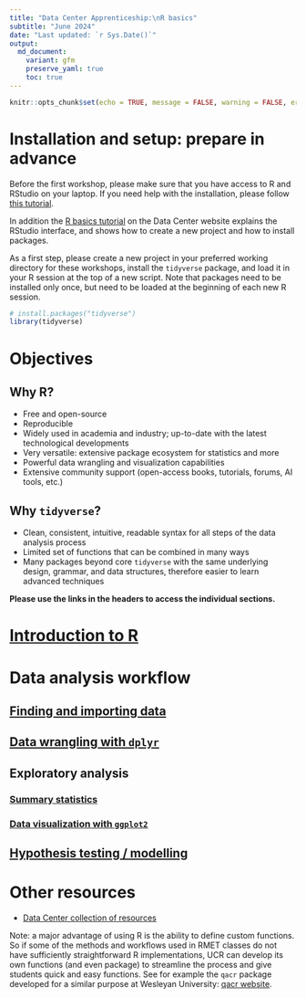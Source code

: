 ```yaml
---
title: "Data Center Apprenticeship:\nR basics"
subtitle: "June 2024" 
date: "Last updated: `r Sys.Date()`"
output:
  md_document:
    variant: gfm
    preserve_yaml: true
    toc: true
---
```


```r
knitr::opts_chunk$set(echo = TRUE, message = FALSE, warning = FALSE, error = FALSE)
```

# Installation and setup: prepare in advance

Before the first workshop, please make sure that you have access to R and RStudio on your laptop.
If you need help with the installation, please follow [this tutorial](../../../tutorial/r_install).

In addition the [R basics tutorial](../../../tutorial/r_basics) on the Data Center website explains the RStudio interface, and shows how to create a new project and how to install packages.

As a first step, please create a new project in your preferred working directory for these workshops, install the `tidyverse` package, and load it in your R session at the top of a new script.
Note that packages need to be installed only once, but need to be loaded at the beginning of each new R session.

```r
# install.packages("tidyverse")
library(tidyverse)
```

# Objectives

## Why R?

* Free and open-source
* Reproducible
* Widely used in academia and industry; up-to-date with the latest technological developments
* Very versatile: extensive package ecosystem for statistics and more
* Powerful data wrangling and visualization capabilities
* Extensive community support (open-access books, tutorials, forums, AI tools, etc.)

## Why `tidyverse`?

* Clean, consistent, intuitive, readable syntax for all steps of the data analysis process
* Limited set of functions that can be combined in many ways
* Many packages beyond core `tidyverse` with the same underlying design, grammar, and data structures, therefore easier to learn advanced techniques

**Please use the links in the headers to access the individual sections.**

# [Introduction to R](intro)

# Data analysis workflow

## [Finding and importing data](import)

## [Data wrangling with `dplyr`](clean)

## Exploratory analysis

### [Summary statistics](summary)

### [Data visualization with `ggplot2`](ggplot)

## [Hypothesis testing / modelling](stats)

# Other resources

* [Data Center collection of resources](../../../tutorial/links/)

Note: a major advantage of using R is the ability to define custom functions.
So if some of the methods and workflows used in RMET classes do not have sufficiently straightforward R implementations, UCR can develop its own functions (and even package) to streamline the process and give students quick and easy functions.
See for example the `qacr` package developed for a similar purpose at Wesleyan University: [qacr website](https://rkabacoff.github.io/qacr/articles/qacr.html).